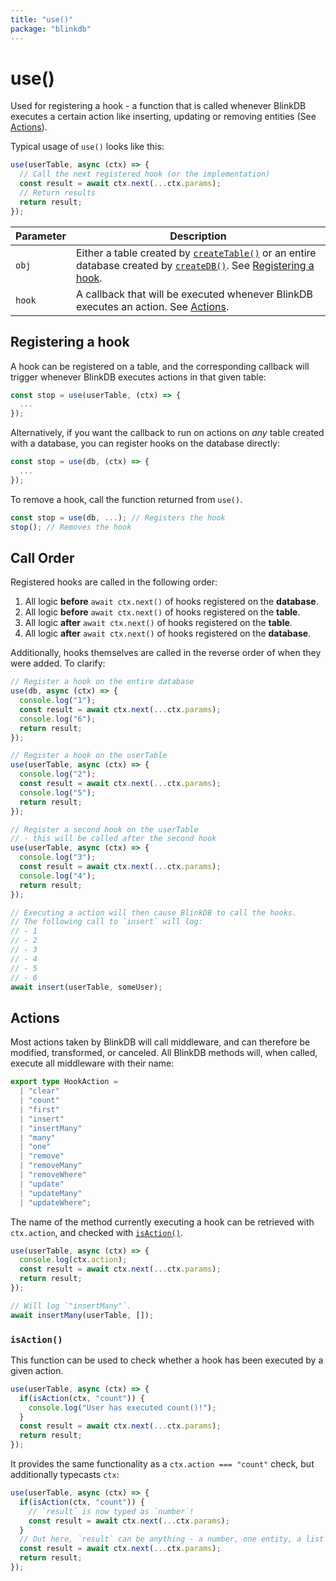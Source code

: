 ```yaml
---
title: "use()"
package: "blinkdb"
---
```


# use()

Used for registering a hook - a function that is called whenever BlinkDB executes a certain action like inserting, updating or removing entities (See [Actions](#actions)).

Typical usage of `use()` looks like this:

```ts
use(userTable, async (ctx) => {
  // Call the next registered hook (or the implementation)
  const result = await ctx.next(...ctx.params);
  // Return results
  return result;
});
```

| Parameter | Description                                                                                                                                                        |
| --------- | ------------------------------------------------------------------------------------------------------------------------------------------------------------------ |
| `obj`     | Either a table created by [`createTable()`](createtable) or an entire database created by [`createDB()`](createdb). See [Registering a hook](#registering-a-hook). |
| `hook`    | A callback that will be executed whenever BlinkDB executes an action. See [Actions](#actions).                                                                     |

## Registering a hook

A hook can be registered on a table, and the corresponding callback will trigger whenever BlinkDB executes actions in that given table:

```ts
const stop = use(userTable, (ctx) => {
  ...
});
```

Alternatively, if you want the callback to run on actions on *any* table created with a database, you can register hooks on the database directly:

```ts
const stop = use(db, (ctx) => {
  ...
});
```

To remove a hook, call the function returned from `use()`.

```ts
const stop = use(db, ...); // Registers the hook
stop(); // Removes the hook
```

## Call Order

Registered hooks are called in the following order:

1. All logic **before** `await ctx.next()` of hooks registered on the **database**.
2. All logic **before** `await ctx.next()` of hooks registered on the **table**.
3. All logic **after** `await ctx.next()` of hooks registered on the **table**.
4. All logic **after** `await ctx.next()` of hooks registered on the **database**.

Additionally, hooks themselves are called in the reverse order of when they were added. To clarify:

```ts
// Register a hook on the entire database
use(db, async (ctx) => {
  console.log("1");
  const result = await ctx.next(...ctx.params);
  console.log("6");
  return result;
});

// Register a hook on the userTable
use(userTable, async (ctx) => {
  console.log("2");
  const result = await ctx.next(...ctx.params);
  console.log("5");
  return result;
});

// Register a second hook on the userTable
// - this will be called after the second hook
use(userTable, async (ctx) => {
  console.log("3");
  const result = await ctx.next(...ctx.params);
  console.log("4");
  return result;
});

// Executing a action will then cause BlinkDB to call the hooks.
// The following call to `insert` will log:
// - 1
// - 2
// - 3
// - 4
// - 5
// - 6
await insert(userTable, someUser);
```

## Actions

Most actions taken by BlinkDB will call middleware, and can therefore be modified, transformed, or canceled.
All BlinkDB methods will, when called, execute all middleware with their name:

```ts
export type HookAction =
  | "clear"
  | "count"
  | "first"
  | "insert"
  | "insertMany"
  | "many"
  | "one"
  | "remove"
  | "removeMany"
  | "removeWhere"
  | "update"
  | "updateMany"
  | "updateWhere";
```

The name of the method currently executing a hook can be retrieved with `ctx.action`, and checked with [`isAction()`](#isaction).

```ts
use(userTable, async (ctx) => {
  console.log(ctx.action);
  const result = await ctx.next(...ctx.params);
  return result;
});

// Will log `"insertMany"`.
await insertMany(userTable, []);
```

### `isAction()`

This function can be used to check whether a hook has been executed by a given action.

```ts
use(userTable, async (ctx) => {
  if(isAction(ctx, "count")) {
    console.log("User has executed count()!");
  }
  const result = await ctx.next(...ctx.params);
  return result;
});
```

It provides the same functionality as a `ctx.action === "count"` check, but additionally typecasts `ctx`:

```ts
use(userTable, async (ctx) => {
  if(isAction(ctx, "count")) {
    // `result` is now typed as `number`!
    const result = await ctx.next(...ctx.params);
  }
  // Out here, `result` can be anything - a number, one entity, a list of entities...
  const result = await ctx.next(...ctx.params);
  return result;
});
```
